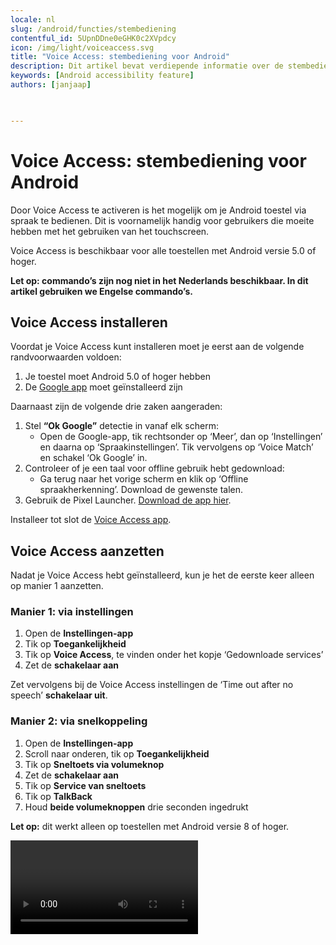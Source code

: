 ```yaml
---
locale: nl
slug: /android/functies/stembediening
contentful_id: 5UpnDDne0eGHK0c2XVpdcy
icon: /img/light/voiceaccess.svg
title: "Voice Access: stembediening voor Android"
description: Dit artikel bevat verdiepende informatie over de stembediening Voice Access voor Android.
keywords: [Android accessibility feature]
authors: [janjaap]


	
---
```


# Voice Access: stembediening voor Android

Door Voice Access te activeren is het mogelijk om je Android toestel via spraak te bedienen. Dit is voornamelijk handig voor gebruikers die moeite hebben met het gebruiken van het touchscreen.

Voice Access is beschikbaar voor alle toestellen met Android versie 5.0 of hoger.

**Let op: commando’s zijn nog niet in het Nederlands beschikbaar. In dit artikel gebruiken we Engelse commando’s.**

## Voice Access installeren

Voordat je Voice Access kunt installeren moet je eerst aan de volgende randvoorwaarden voldoen:

1. Je toestel moet Android 5.0 of hoger hebben
2. De [Google app](https://play.google.com/store/apps/details?id=com.google.android.googlequicksearchbox)  moet geïnstalleerd zijn

Daarnaast zijn de volgende drie zaken aangeraden:

1. Stel **“Ok Google”** detectie in vanaf elk scherm:
   - Open de Google-app, tik rechtsonder op ‘Meer’, dan op ‘Instellingen’ en daarna op ‘Spraakinstellingen’. Tik vervolgens op ‘Voice Match’ en schakel ‘Ok Google’ in.
2. Controleer of je een taal voor offline gebruik hebt gedownload:
   - Ga terug naar het vorige scherm en klik op ‘Offline spraakherkenning’. Download de gewenste talen.
3. Gebruik de Pixel Launcher. [Download de app hier](https://play.google.com/store/apps/details?id=com.google.android.apps.nexuslauncher).

Installeer tot slot de [Voice Access app](https://play.google.com/store/apps/details?id=com.google.android.apps.accessibility.voiceaccess).

## Voice Access aanzetten

Nadat je Voice Access hebt geïnstalleerd, kun je het de eerste keer alleen op manier 1 aanzetten.

### Manier 1: via instellingen

1. Open de **Instellingen-app**
2. Tik op **Toegankelijkheid**
3. Tik op **Voice Access**, te vinden onder het kopje ‘Gedownloade services’
4. Zet de **schakelaar aan**

Zet vervolgens bij de Voice Access instellingen de ‘Time out after no speech’ **schakelaar uit**.

### Manier 2: via snelkoppeling

1. Open de **Instellingen-app**
2. Scroll naar onderen, tik op **Toegankelijkheid**
3. Tik op **Sneltoets via volumeknop**
4. Zet de **schakelaar aan**
5. Tik op **Service van sneltoets**
6. Tik op **TalkBack**
7. Houd **beide volumeknoppen** drie seconden ingedrukt

**Let op:** dit werkt alleen op toestellen met Android versie 8 of hoger.

<Video youTubeId="s5p_g8zFfp0" title="Handleiding: Voice Access aanzetten op Android" name="Voice control Android - Video"/>

## Voice Access uitzetten

Door **“Stop listening”** of **“Thanks, Google”** te zeggen schakel je Voice Access uit.

Je kunt Voice Access ook via de instellingen uit zetten. Daarnaast kun je proberen om beide volume knoppen lang ingedrukt te houden. Op deze manier kun je Voice Access via een snelkoppeling uitschakelen.

## Voice Access commando’s

Nadat je Voice Access aanzet, verschijnen er op het scherm nummers naast alle elementen waar je acties mee kunt uitvoeren.

Zie je bijvoorbeeld het nummer 7 naast een knop ‘Opslaan’, kun je op de volgende manieren acties uitvoeren:

- 7
- Save
- Click 7
- Click Save

In sommige apps is het makkelijker om met een raster te navigeren dan door op specifieke elementen te klikken. Een raster is ook handig als het element waar je op wilt klikken geen nummer heeft.

- Zeg **“Show grid”** om rasterselectie te starten.
- Zeg **“More squares”** of **“Less squares”** om het raster groter of kleiner te maken.
- Om te communiceren met het raster, zeg je een nummer of gebruik je commando’s. Bijvoorbeeld: **“Tap 3”** of **“Long press 3”**.
- Zeg **“Hide grid”** om het raster weer te verbergen.

Let op: het zal vaak voorkomen dat je apps niet volledig kunt bedienen met stembediening.

#### Navigatie

Met deze commando’s kun je navigeren.

| Commando | Actie |
| --- | --- |
| Open** `<app>`** | Opent de gegeven** app** |
| Go back | Drukt op de terugknop |
| Go home | Drukt op de thuisknop |
| Show notifications | Toont je notificaties |
| Show Quick Settings | Toont het snelle instellingen menu |
| Show recent apps | Toont je recente apps |

*Overzicht van algemene commando’s via Voice Access*

#### Hulp vragen

Met deze commando’s krijg je hulp bij het gebruiken van Voice Access.

| Commando | Actie |
| --- | --- |
| What can I say? | Toont welke commando’s je allemaal kunt zeggen |
| Show all commands | Toont alle commando’s die er zijn |
| Open tutorial | Opent de handleiding om Voice Access te leren |
| Hide numbers | Verbergt de nummers op het scherm |
| Show numbers | Toont nummers op het scherm |
| What is** `<number>`** ? | Legt uit wat type het element met het gegeven** nummer** is |
| Stop Voice Access | Stopt Voice Access |
| Send feedback | Opent een scherm om feedback over Voice Access te sturen |

*Overzicht van commando’s om hulp te vragen via Voice Access*

#### Instellingen aanpassen

Met deze commando’s kun je instellingen aanpassen. Zet bijvoorbeeld Wi-Fi of Bluetooth aan of uit en verander het niveau van het volume.

| Commando | Actie |
| --- | --- |
| Turn **`<on/off>`** **`<setting>`** | De gegeven **instelling** wordt **aan** of **uit** gezet.`<br>``<br>`Bijvoorbeeld: *“Turn on Wi-Fi”* zet Wi-Fi uit. |
| Turn** `<up/down>`** volume | Zet het volume** hoger** of **lager** |
| Turn** `<media/alarm/phone>`** volume **`<up/down>`** | Het volume van het gegeven** onderdeel **wordt** hoger** of** lager** gezet.`<br>``<br>`Bijvoorbeeld: *“Turn media volume up”* zet volume hoger. |
| Mute | Zet het geluid uit |
| Silence | Zet het geluid op stil |
| Unmute | Zet het geluid weer aan |
| **`<Mute/unmute>` `<media/alarm/phone>` **volume | Zet het volume** aan** of** uit** van het gegeven **onderdeel**.`<br>``<br>`Bijvoorbeeld: *“Mute phone volume”* zet het volume uit. |
| Turn device off | Schakelt je toestel uit |

*Overzicht van commando’s om instellingen aan te passen via Voice Access*

#### Assistent

Commandos’ die je normaal gesproken na “Ok Google” zegt, werken nog steeds. Bijvoorbeeld:

| Commando | Actie |
| --- | --- |
| Set timer for ``<time>`` | Start een timer voor de gegeven** **`tijd` |
| Turn on flashlight | Zet de flitser van je toestel aan |
| When was the Empire State Building built? | Beantwoord wanneer de Empire State Building is gebouwd |
| Who created Google? | Beantwoord wie Google heeft opgericht |

*Overzicht van commando’s voor de assistent via Voice Access*

### Gebaren

Gebruik deze commando’s om te tikken, scrollen en andere gebaren te gebruiken via je stem.

#### Aanraken

| Commando | Actie |
| --- | --- |
| Touch** `<element>`** | Raakt het gegeven** element** aan |
| **`<element>`** | Raakt het gegeven** element** aan |
| Long-press** `<element>`** | Raakt het gegeven** element** lang aan |
| Switch** `<on/off>` `<setting>`** | De gegeven** instelling** wordt **aan** of** uit **gezet.`<br>``<br>`Bijvoorbeeld: *“Switch off airplane mode”* om de vliegtuigmodus uit te zetten. |
| Expand** `<element>`** | Klapt het gegeven** element** uit |
| Collapse** `<element>`** | Klapt het gegeven** element** in |

*Overzicht van commando’s om aan te raken via Voice Access*

#### Vegen

| Commando | Actie |
| --- | --- |
| Scroll** `<left/right/up/down>`** | Scrolt naar de gegeven** richting**.`<br>``<br>`Bijvoorbeeld: *“Scroll left”*, de pagina scrolt naar links. |
| Scroll to** `<top/bottom>`** | Scroll helemaal naar** boven** of** onder**.`<br>``<br>`Bijvoorbeeld: *“Scroll to top”*, de pagina scrolt helemaal naar boven. |
| Swipe** `<forwards/backwards>`** | Veegt naar de gegeven richting.`<br>``<br>`Bijvoorbeeld: *“Scroll forwards”*, veegt naar voren |

*Overzicht van commando’s om te vegen via Voice Access*

### Vergrootglas

Met deze commando’s kun je zoomen of vergroten zodat je het scherm beter kunt lezen.

**Let op:** je hebt Android 7.0 of nieuwer nodig om onderstaande commando’s te gebruiken.

| Commando | Actie |
| --- | --- |
| Start magnification | Start vergroting |
| Start zooming | Start met zoomen |
| Magnify | Vergroot |
| Enhance | Verbetert |
| Zoom in | Zoomt in |
| Zoom out | Zoomt uit |
| Pan** `<left/right/up/down>`** | Pant naar de gegeven** richting** |
| Move** `<left/right/up/down>`** | Beweegt naar gegeven** richting** |
| Go** `<left/right/up/down>`** | Gaat naar gegeven** richting** |
| Stop magnification | Stopt vergroting |
| Stop zooming | Stopt met zoomen |
| Cancel zooming | Annuleert het zoomen |

*Overzicht van commando’s om het vergrootglas te gebruiken via Voice Access*

### Tekstbewerking

Gebruik deze commando’s om tekst met je stem te typen, bewerken en opmaken. Er wordt blauwe rand rond bewerkbare tekstvelden getoond om aan te geven dat je kunt beginnen met typen en bewerken. Zeg het nummer naast het tekstveld indien de blauwe rand niet rond het tekstveld verschijnt.

#### Typen

| Commando | Actie |
| --- | --- |
| Type** `<word/phrase>`** | Voegt de gegeven** tekst** in |
| **`<word/phrase>`** | Voegt de gegeven** tekst** in |
| Undo | Maakt de vorige actie ongedaan |
| Redo | Doet de actie opnieuw |
| Insert** `<word/phrase>` `<before/after/between>` `<word/phrase>`** | De gegeven** tekst** wordt voor, achter of tussen de gegeven **tekst** geplaatst**.**`<br>``<br>`Bijvoorbeeld:* “Insert ‘Thank you’ before ‘Kind Regards'”*, plaatst ‘Thank you’ voor ‘Kind Regards’. |
| Format email | Met dit commando wordt tekst in de buurt opgemaakt als e-mailadres.`<br>``<br>`Bijvoorbeeld: *“info at appt dot nl”* wordt opgemaakt als* “info@appt.nl”* |

*Overzicht van commando’s om tekst in te typen via Voice Access*

#### Vervangen

| Commando | Actie |
| --- | --- |
| Replace** `<word/phrase>`** with **`<word/phrase>`** | Vervangt de gegeven** tekst** door de gewenste** tekst** |
| Replace everything between** `<word/phrase>`** and** `<word/phrase>`** with** `<word/phrase>`** | Vervangt alles tussen de gegeven** twee teksten** met de gewenste** tekst** |
| Capitalize** `<word/phrase>`** | Laat de gegeven** tekst** met een hoofdletter beginnen |
| Uppercase** `<word/phrase>`** | Zet de gegeven** tekst** om naar hoofdletters |
| Lowercase** `<word/phrase>`** | Zet de gegeven** tekst** om naar kleine letters |

*Overzicht van commando’s om tekst te vervangen via Voice Access*

#### Verwijderen

| Commando | Actie |
| --- | --- |
| Delete | Verwijdert de tekst |
| Delete all | Verwijdert alles |
| Delete** `<word/phrase>`** | Verwijdert de gegeven** tekst** |
| Delete to the beginning | Verwijdert alles tot aan het begin |
| Delete to the end | Verwijdert alles tot aan het einde |
| Delete selected text | Verwijdert de geselecteerde tekst |
| Delete from** `<word/phrase>`** to** `<word/phrase>`** | Verwijdert alle tussenliggende tekst tussen de gegeven twee** teksten** |
| Delete** `<number>` `<characters/words/sentences/lines/paragraphs/pages>`** | Verwijdert het gegeven** aantal** van het gegeven** type **tekst |
| Delete the** `<next/previous>` `<number>` `<characters/words/sentences/lines/paragraphs/pages>`** | Verwijdert het** vorige** of** volgende** gegeven **aantal** van het gegeven** type** tekst |

*Overzicht van commando’s om tekst te verwijderen via Voice Access*

#### Verplaatsen

| Commando | Actie |
| --- | --- |
| Go to the beginning | Verplaatst de cursor naar het begin van de tekst |
| Go to the end | Verplaatst de cursor naar het eind van de tekst |
| Move** `<before/after>` `<word/phrase>`** | Verplaatst de cursor** voor** of** achter** de gegeven** tekst**.`<br>``<br>`Bijvoorbeeld: *“Move after thank you.”*, verplaatste de cursor achter ’thank you’. |
| Move between** `<word/phrase>`** and **`<word/phrase>`** | Verplaatst de cursor tussen de twee gegeven** teksten**.`<br>``<br>`Bijvoorbeeld: *“Move between ‘you’ and ‘me'”*, verplaatst de cursor tussen ‘you’ en ‘me’. |
| **`<Right/Left>` `<number>` `<characters/words/sentences/lines/paragraphs/pages>`** | Verplaatst de cursor het gegeven** aantal tekstelementen** naar** links** of** rechts**.`<br>``<br>`Bijvoorbeeld: *“Left 3 characters”*, verplaatst de cursor drie karakters naar links. |

*Overzicht van commando’s om tekst te verplaatsen via Voice Access*

#### Selecteren

| Commando | Actie |
| --- | --- |
| Select all text | Selecteert alle tekst |
| Unselect all text | Maakt de selectie van alle tekst ongedaan |
| Select to the beginning | Selecteert tot het begin |
| Select to the end | Selecteert tot het eind |
| Select** `<word/phrase>`** | Selecteert de gegeven** tekst** |
| Select from** `<word/phrase>`** to** `<word/phrase>`** | Selecteert van de gegeven** tekst** tot de gegeven **tekst** |
| Select** `<number>` `<characters/words/sentences/lines/paragraphs/pages>`** | Selecteert het gegeven** aantal** van het gegeven type** tekstelementen**.`<br>``<br>`Bijvoorbeeld:  *“Select 5 sentences”*, selecteert vijf zinnen. |
| Select the** `<next/previous>` `<number>` `<characters/words/sentences/lines/paragraphs/pages>`** | Selecteert het** volgende** of** vorige** gegeven **aantal** van het gegeven type** tekstelementen**.`<br>``<br>`Bijvoorbeeld: *“Select the previous 6 paragraphs”*, selecteert de vorige zes paragrafen. |

*Overzicht van commando’s om tekst te selecteren via Voice Access*

#### Acties

| Commando | Actie |
| --- | --- |
| Cut | Knipt de tekst |
| Copy | Kopieert de tekst |
| Paste | Plakt de tekst |

*Overzicht van commando’s om acties op tekst uit te voeren via Voice Access*

#### Toetsenbord

| Commando | Actie |
| --- | --- |
| Show keyboard | Toont het toetsenbord |
| Hide keyboard | Verbergt het toetsenbord |

*Overzicht van commando’s om tekst te vervangen via Voice Access*

## Voice Access handleidingen

Wil je nog meer leren over Voice Access? Google heeft diverse handleidingen geschreven:

- [Handleiding Voice Access gebruiken](https://support.google.com/accessibility/android/answer/6151848?hl=nl)
- [Handleiding Voice Access commando’s](https://support.google.com/accessibility/android/answer/6151854?hl=nl)
- [Handleiding Voice Access instellingen](https://support.google.com/accessibility/android/answer/6151843?hl=nl)